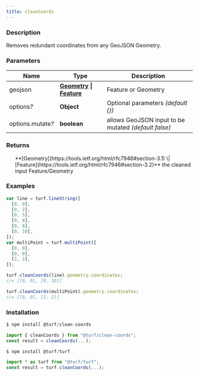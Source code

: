 ```yaml
---
title: cleanCoords
---
```



### Description

Removes redundant coordinates from any GeoJSON Geometry.

### Parameters

| Name                   | Type                                                                                                                          | Description                                          |
| ---------------------- | ----------------------------------------------------------------------------------------------------------------------------- | ---------------------------------------------------- |
| geojson                | **[Geometry](https://tools.ietf.org/html/rfc7946#section-3.1) \| [Feature](https://tools.ietf.org/html/rfc7946#section-3.2)** | Feature or Geometry                                  |
| options<i>?</i>        | **Object**                                                                                                                    | Optional parameters _(default \{\})_                 |
| options.mutate<i>?</i> | **boolean**                                                                                                                   | allows GeoJSON input to be mutated _(default false)_ |

### Returns

<ul>
  **[Geometry](https://tools.ietf.org/html/rfc7946#section-3.1) \| [Feature](https://tools.ietf.org/html/rfc7946#section-3.2)** the cleaned input Feature/Geometry

</ul>

### Examples

```javascript
var line = turf.lineString([
  [0, 0],
  [0, 2],
  [0, 5],
  [0, 8],
  [0, 8],
  [0, 10],
]);
var multiPoint = turf.multiPoint([
  [0, 0],
  [0, 0],
  [2, 2],
]);

turf.cleanCoords(line).geometry.coordinates;
//= [[0, 0], [0, 10]]

turf.cleanCoords(multiPoint).geometry.coordinates;
//= [[0, 0], [2, 2]]
```

### Installation

```javascript
$ npm install @turf/clean-coords

import { cleanCoords } from "@turf/clean-coords";
const result = cleanCoords(...);
```

```javascript
$ npm install @turf/turf

import * as turf from "@turf/turf";
const result = turf.cleanCoords(...);
```
